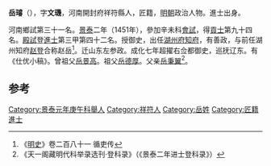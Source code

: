 '''岳璿'''（{{bd|1420年||1471年}}），字'''文璣'''，河南開封府祥符縣人，匠籍，[[明朝|明朝]]政治人物。進士出身。

河南鄉試第三十一名。[[景泰|景泰]]二年（1451年），參加辛未科[[會試|會試]]，得[[貢士|貢士]]第九十四名。[[殿試|殿試]]登[[進士|進士]]第三甲第四十二名。授御史，出任[[湖州府|湖州府]][[知府|知府]]，有善政，与前任湖州知府[[赵登|赵登]]合称赵岳<ref>《[[明史|明史]]》卷二百八十一 循吏传</ref>。迁山东左参政。成化七年超擢右佥都御史，巡抚辽东。有《仕优小稿》。曾祖父[[岳景高|岳景高]]。祖父[[岳德厚|岳德厚]]。父亲[[岳秉翼|岳秉翼]]<ref>《天一阁藏明代科举录选刊·登科录》（《景泰二年进士登科录》）</ref>。

==参考==
{{reflist}}
{{明朝人物小作品}}
{{景泰二年辛未科殿試金榜}}

[[Category:景泰元年庚午科舉人|Category:景泰元年庚午科舉人]]
[[Category:祥符人|Category:祥符人]]
[[Category:岳姓|Category:岳姓]]
[[Category:匠籍進士|Category:匠籍進士]]